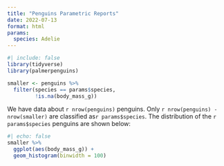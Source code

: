 ```yaml
---
title: "Penguins Parametric Reports"
date: 2022-07-13
format: html
params:
  species: Adelie
---
```


```r
#| include: false
library(tidyverse)
library(palmerpenguins)

smaller <- penguins %>% 
  filter(species == params$species, 
         !is.na(body_mass_g))
```

We have data about `r nrow(penguins)` penguins. Only
`r nrow(penguins) - nrow(smaller)` are classified as`r params$species`.
The distribution of the `r params$species` penguins are shown below:

```r
#| echo: false
smaller %>% 
  ggplot(aes(body_mass_g)) + 
  geom_histogram(binwidth = 100)
```
